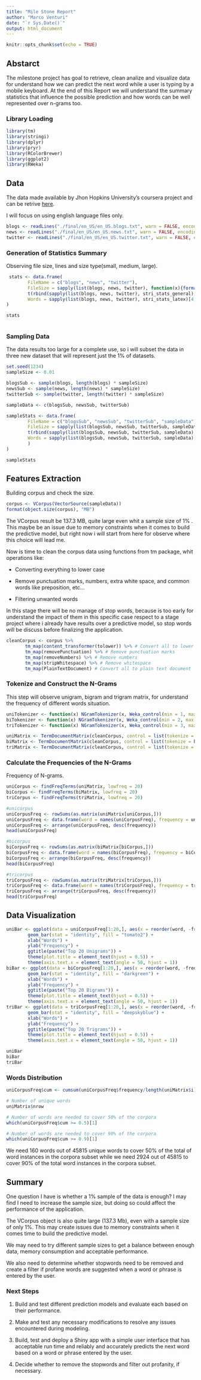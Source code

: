 ```yaml
---
title: "Mile Stone Report"
author: "Marco Venturi"
date: "`r Sys.Date()`"
output: html_document
---
```


```r
knitr::opts_chunk$set(echo = TRUE)
```

## Abstarct

The milestone project has goal to retrieve, clean analize and visualize data for understand how we can predict the next word while a user is typing by a mobile keyboard.
 At the end of this Report we will understand the summary statistics that influence the possible prediction and how words can be well represented over n-grams too.

### Library Loading

```r
library(tm)
library(stringi)
library(dplyr)
library(pryr)
library(RColorBrewer)
library(ggplot2)
library(RWeka)
```

## Data

The data made available by Jhon Hopkins University's coursera project and can be retrive [here](https://d396qusza40orc.cloudfront.net/dsscapstone/dataset/Coursera-SwiftKey.zip).

I will focus on using english language files only.

```r
blogs <- readLines("./final/en_US/en_US.blogs.txt", warn = FALSE, encoding = "UTF-8", skipNul = TRUE)
news <- readLines("./final/en_US/en_US.news.txt", warn = FALSE, encoding = "UTF-8", skipNul = TRUE)
twitter <- readLines("./final/en_US/en_US.twitter.txt", warn = FALSE, encoding = "UTF-8", skipNul = TRUE)
```

### Generation of Statistics Summary 

Observing file size, lines and size type(small, medium, large).
``` r
 stats <- data.frame(
        FileName = c("blogs", "news", "twitter"),
        FileSize = sapply(list(blogs, news, twitter), function(x){format(object.size(x), "MB")}),
        t(rbind(sapply(list(blogs, news, twitter), stri_stats_general),
        Words = sapply(list(blogs, news, twitter), stri_stats_latex)[4,]))
)

stats
 
```

### Sampling Data

The data results too large for a complete use, so i will subset the data  in three new dataset that will represent just the 1% of datasets.

```r
set.seed(1234)
sampleSize <- 0.01

blogsSub <- sample(blogs, length(blogs) * sampleSize)
newsSub <- sample(news, length(news) * sampleSize)
twitterSub <- sample(twitter, length(twitter) * sampleSize)

sampleData <- c(blogsSub, newsSub, twitterSub)

sampleStats <- data.frame(
        FileName = c("blogsSub", "newsSub", "twitterSub", "sampleData"),
        FileSize = sapply(list(blogsSub, newsSub, twitterSub, sampleData), function(x){format(object.size(x), "MB")}),
        t(rbind(sapply(list(blogsSub, newsSub, twitterSub, sampleData), stri_stats_general),
        Words = sapply(list(blogsSub, newsSub, twitterSub, sampleData), stri_stats_latex)[4,])
        )
)

sampleStats
```

## Features Extraction

Building corpus and check the size.

```r
corpus <- VCorpus(VectorSource(sampleData))
format(object.size(corpus), "MB")
```

The VCorpus result be 137.3 MB, quite large even whit a sample size of 1% . This maybe  be an issue due to memory constraints when it comes to build the predictive model, but right now i will start from here for observe where this choice will lead me.

Now is time to clean the corpus data using functions from tm package, whit operations like:

 - Converting everything to lower case
 
 - Remove punctuation marks, numbers, extra white space, and common words like preposition, etc...
 
 - Filtering unwanted words
 
In this stage there will be no manage of stop words, because is too early for understand the impact of them in this specific case respect to a stage project where i already have  results over a predictive model, so stop words will be discuss before finalizing the application.

```r
cleanCorpus <- corpus %>%
       tm_map(content_transformer(tolower)) %>% # Convert all to lower case
       tm_map(removePunctuation) %>% # Remove punctuation marks
       tm_map(removeNumbers) %>% # Remove numbers
       tm_map(stripWhitespace) %>% # Remove whitespace
       tm_map(PlainTextDocument) # Convert all to plain text document
```

### Tokenize and Construct the N-Grams

This step will observe unigram, bigram and trigram matrix, for understand the frequency of different words situation.

```r
uniTokenizer <- function(x) NGramTokenizer(x, Weka_control(min = 1, max = 1))
biTokenizer <- function(x) NGramTokenizer(x, Weka_control(min = 2, max = 2))
triTokenizer <- function(x) NGramTokenizer(x, Weka_control(min = 3, max = 3))

uniMatrix <- TermDocumentMatrix(cleanCorpus, control = list(tokenize = uniTokenizer))
biMatrix <- TermDocumentMatrix(cleanCorpus, control = list(tokenize = biTokenizer))
triMatrix <- TermDocumentMatrix(cleanCorpus, control = list(tokenize = triTokenizer))
```

### Calculate the Frequencies of the N-Grams

Frequency of N-grams.

```r
uniCorpus <- findFreqTerms(uniMatrix, lowfreq = 20)
biCorpus <- findFreqTerms(biMatrix, lowfreq = 20)
triCorpus <- findFreqTerms(triMatrix, lowfreq = 20)

#unicorpus
uniCorpusFreq <- rowSums(as.matrix(uniMatrix[uniCorpus,]))
uniCorpusFreq <- data.frame(word = names(uniCorpusFreq), frequency = uniCorpusFreq)
uniCorpusFreq <- arrange(uniCorpusFreq, desc(frequency))
head(uniCorpusFreq)

#bicorpus
biCorpusFreq <- rowSums(as.matrix(biMatrix[biCorpus,]))
biCorpusFreq <- data.frame(word = names(biCorpusFreq), frequency = biCorpusFreq)
biCorpusFreq <- arrange(biCorpusFreq, desc(frequency))
head(biCorpusFreq)

#tricorpus
triCorpusFreq <- rowSums(as.matrix(triMatrix[triCorpus,]))
triCorpusFreq <- data.frame(word = names(triCorpusFreq), frequency = triCorpusFreq)
triCorpusFreq <- arrange(triCorpusFreq, desc(frequency))
head(triCorpusFreq)
```

## Data Visualization


```r
uniBar <- ggplot(data = uniCorpusFreq[1:20,], aes(x = reorder(word, -frequency), y = frequency)) +
        geom_bar(stat = "identity", fill = "tomato2") +
        xlab("Words") +
        ylab("Frequency") +
        ggtitle(paste("Top 20 Unigrams")) +
        theme(plot.title = element_text(hjust = 0.5)) +
        theme(axis.text.x = element_text(angle = 50, hjust = 1))
biBar <- ggplot(data = biCorpusFreq[1:20,], aes(x = reorder(word, -frequency), y = frequency)) +
        geom_bar(stat = "identity", fill = "darkgreen") +
        xlab("Words") +
        ylab("Frequency") +
        ggtitle(paste("Top 20 Bigrams")) +
        theme(plot.title = element_text(hjust = 0.5)) +
        theme(axis.text.x = element_text(angle = 50, hjust = 1))
triBar <- ggplot(data = triCorpusFreq[1:20,], aes(x = reorder(word, -frequency), y = frequency)) +
        geom_bar(stat = "identity", fill = "deepskyblue") +
        xlab("Words") +
        ylab("Frequency") +
        ggtitle(paste("Top 20 Trigrams")) +
        theme(plot.title = element_text(hjust = 0.5)) +
        theme(axis.text.x = element_text(angle = 50, hjust = 1))

uniBar
biBar
triBar

```

### Words Distribution

```r
uniCorpusFreq$cum <- cumsum(uniCorpusFreq$frequency/length(uniMatrix$i))

# Number of unique words
uniMatrix$nrow

# Number of words are needed to cover 50% of the corpora
which(uniCorpusFreq$cum >= 0.5)[1]

# Number of words are needed to cover 90% of the corpora
which(uniCorpusFreq$cum >= 0.9)[1]
```

We need 160 words out of 45815 unique words to cover 50% of the total of word instances in the corpora subset while we need 2924 out of 45815 to cover 90% of the total word instances in the corpora subset.

## Summary

One question I have is whether a 1% sample of the data is enough? I may find I need to increase the sample size, but doing so could affect the performance of the application.

The VCorpus object is also quite large (137.3 Mb), even with a sample size of only 1%. This may create issues due to memory constraints when it comes time to build the predictive model.

We may need to try different sample sizes to get a balance between enough data, memory consumption and acceptable performance.

We also need to determine whether stopwords need to be removed and create a filter if profane words are suggested when a word or phrase is entered by the user.

### Next Steps

1. Build and test different prediction models and evaluate each based on their performance.

2. Make and test any necessary modifications to resolve any issues encountered during modeling.

3. Build, test and deploy a Shiny app with a simple user interface that has acceptable run time and reliably and accurately predicts the next word based on a word or phrase entered by the user.

4. Decide whether to remove the stopwords and filter out profanity, if necessary.